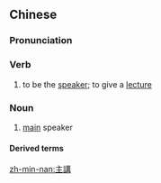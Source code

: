 {{also|主讲}}
==Chinese==
{{zh-forms|s=主讲}}

===Pronunciation===
{{zh-pron
|m=zhǔjiǎng
|mn=chú-káng
|cat=v,n
}}

===Verb===
{{zh-verb}}

# to be the [[speaker]]; to give a [[lecture]]

===Noun===
{{zh-noun}}

# [[main]] speaker

====Derived terms====
{{zh-der|主講人}}

[[zh-min-nan:主講]]